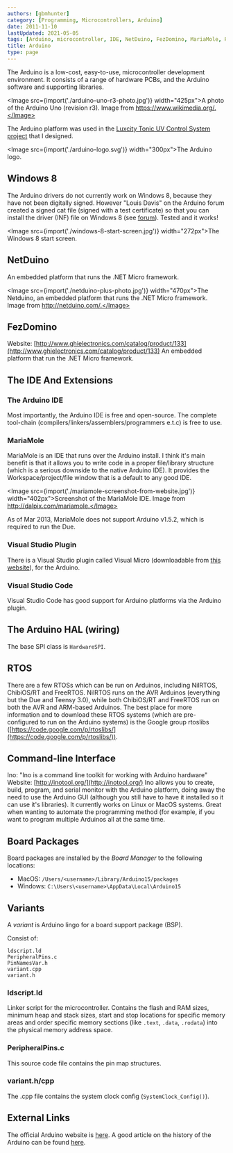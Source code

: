 ```yaml
---
authors: [gbmhunter]
category: [Programming, Microcontrollers, Arduino]
date: 2011-11-10
lastUpdated: 2021-05-05
tags: [Arduino, microcontroller, IDE, NetDuino, FezDomino, MariaMole, RTOS, CLI, board packages, Board Manager, BSPs]
title: Arduino
type: page
---
```


The Arduino is a low-cost, easy-to-use, microcontroller development environment. It consists of a range of hardware PCBs, and the Arduino software and supporting libraries.

<Image src={import('./arduino-uno-r3-photo.jpg')} width="425px">A photo of the Arduino Uno (revision r3). Image from https://www.wikimedia.org/.</Image>

The Arduino platform was used in the [Luxcity Tonic UV Control System project](/electronics/projects/luxcity-uv-tonic-control-system) that I designed.

<Image src={import('./arduino-logo.svg')} width="300px">The Arduino logo.</Image>

## Windows 8

The Arduino drivers do not currently work on Windows 8, because they have not been digitally signed. However "Louis Davis" on the Arduino forum created a signed cat file (signed with a test certificate) so that you can install the driver (INF) file on Windows 8 (see [forum](http://arduino.cc/forum/index.php/topic,94651.msg711489.html#msg711489)). Tested and it works!

<Image src={import('./windows-8-start-screen.jpg')} width="272px">The Windows 8 start screen.</Image>

## NetDuino

An embedded platform that runs the .NET Micro framework.

<Image src={import('./netduino-plus-photo.jpg')} width="470px">The Netduino, an embedded platform that runs the .NET Micro framework. Image from http://netduino.com/.</Image>

## FezDomino

Website: [http://www.ghielectronics.com/catalog/product/133](http://www.ghielectronics.com/catalog/product/133) An embedded platform that run the .NET Micro framework.

## The IDE And Extensions

### The Arduino IDE

Most importantly, the Arduino IDE is free and open-source. The complete tool-chain (compilers/linkers/assemblers/programmers e.t.c) is free to use.

### MariaMole

MariaMole is an IDE that runs over the Arduino install. I think it's main benefit is that it allows you to write code in a proper file/library structure (which is a serious downside to the native Arduino IDE). It provides the Workspace/project/file window that is a default to any good IDE.

<Image src={import('./mariamole-screenshot-from-website.jpg')} width="402px">Screenshot of the MariaMole IDE. Image from http://dalpix.com/mariamole.</Image>

As of Mar 2013, MariaMole does not support Arduino v1.5.2, which is required to run the Due.

### Visual Studio Plugin

There is a Visual Studio plugin called Visual Micro (downloadable from [this website](http://www.visualmicro.com/)), for the Arduino.

### Visual Studio Code

Visual Studio Code has good support for Arduino platforms via the Arduino plugin.

## The Arduino HAL (wiring)

The base SPI class is `HardwareSPI`.

## RTOS

There are a few RTOSs which can be run on Arduinos, including NilRTOS, ChibiOS/RT and FreeRTOS. NilRTOS runs on the AVR Arduinos (everything but the Due and Teensy 3.0), while both ChibiOS/RT and FreeRTOS run on both the AVR and ARM-based Arduinos. The best place for more information and to download these RTOS systems (which are pre-configured to run on the Arduino systems) is the Google group rtoslibs ([https://code.google.com/p/rtoslibs/](https://code.google.com/p/rtoslibs/)).

## Command-line Interface

Ino: "Ino is a command line toolkit for working with Arduino hardware"
Website: [http://inotool.org/](http://inotool.org/)
Ino allows you to create, build, program, and serial monitor with the Arduino platform, doing away the need to use the Arduino GUI (although you still have to have it installed so it can use it's libraries). It currently works on Linux or MacOS systems. Great when wanting to automate the programming method (for example, if you want to program multiple Arduinos all at the same time.

## Board Packages

Board packages are installed by the _Board Manager_ to the following locations:

* MacOS: `/Users/<username>/Library/Arduino15/packages`
* Windows: `C:\Users\<username>\AppData\Local\Arduino15`

## Variants

A _variant_ is Arduino lingo for a board support package (BSP).

Consist of:

```
ldscript.ld
PeripheralPins.c
PinNamesVar.h
variant.cpp
variant.h
```

### ldscript.ld

Linker script for the microcontroller. Contains the flash and RAM sizes, minimum heap and stack sizes, start and stop locations for specific memory areas and order specific memory sections (like `.text`, `.data`, `.rodata`) into the physical memory address space.

### PeripheralPins.c

This source code file contains the pin map structures.

### variant.h/cpp

The .cpp file contains the system clock config (`SystemClock_Config()`).

## External Links

The official Arduino website is [here](http://www.arduino.cc/). A good article on the history of the Arduino can be found [here](http://spectrum.ieee.org/geek-life/hands-on/the-making-of-arduino/).
